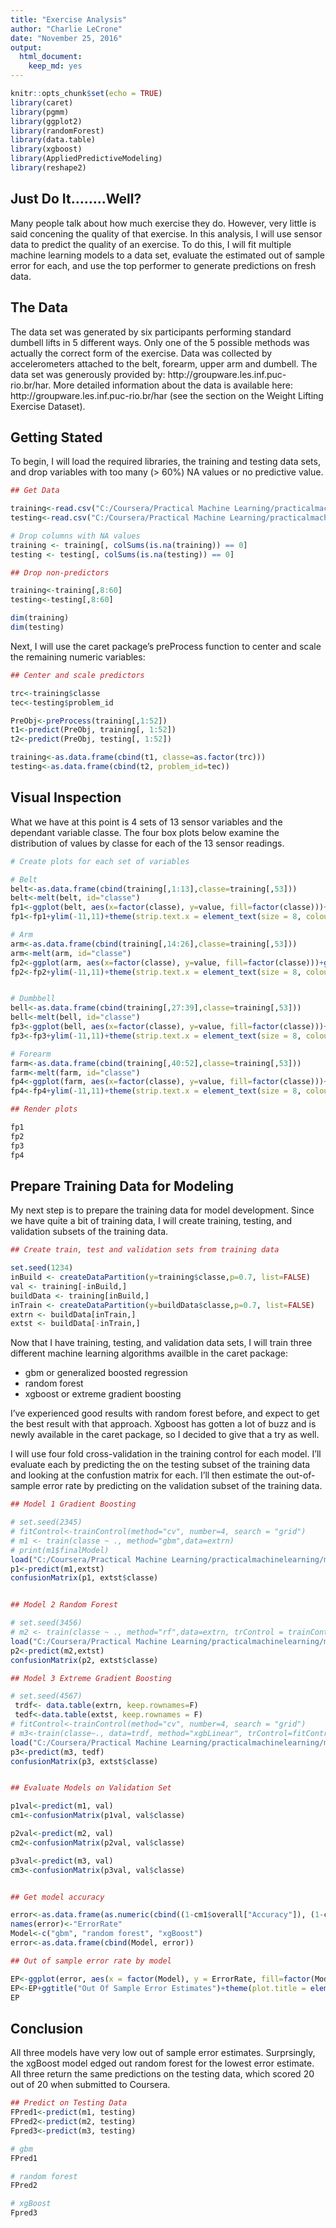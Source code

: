```yaml
---
title: "Exercise Analysis"
author: "Charlie LeCrone"
date: "November 25, 2016"
output: 
  html_document: 
    keep_md: yes
---
```


```r
knitr::opts_chunk$set(echo = TRUE)
library(caret)
library(pgmm)
library(ggplot2)
library(randomForest)
library(data.table)
library(xgboost)
library(AppliedPredictiveModeling)
library(reshape2)
```

## Just Do It........Well?

Many people talk about how much exercise they do.  However, very little is said concening the quality of that exercise.  In this analysis, I will use sensor data to predict the quality of an exercise.  To do this, I will fit multiple machine learning models to a data set, evaluate the estimated out of sample error for each, and use the top performer to generate predictions on fresh data.


## The Data

The data set was generated by six participants performing standard dumbell lifts in 5 different ways.  Only one of the 5 possible methods was actually the correct form of the exercise.  Data was collected by accelerometers attached to the belt, forearm, upper arm and dumbell.  The data set was generously provided by: http://groupware.les.inf.puc-rio.br/har.  More detailed information about the data is available here:  http://groupware.les.inf.puc-rio.br/har (see the section on the Weight Lifting Exercise Dataset).


## Getting Stated

To begin, I will load the required libraries, the training and testing data sets, and drop variables with too many (> 60%) NA values or no predictive value.

``` r
## Get Data

training<-read.csv("C:/Coursera/Practical Machine Learning/practicalmachinelearning/pml-training.csv", na.strings=c("NA", "", "#DIV/0!"))
testing<-read.csv("C:/Coursera/Practical Machine Learning/practicalmachinelearning/pml-testing.csv", na.strings=c("NA", "", "#DIV/0!"))                   

# Drop columns with NA values
training <- training[, colSums(is.na(training)) == 0]
testing <- testing[, colSums(is.na(testing)) == 0]

## Drop non-predictors

training<-training[,8:60]
testing<-testing[,8:60]

dim(training)
dim(testing)
```

Next, I will use the caret package's preProcess function to center and scale the remaining numeric variables:

```r
## Center and scale predictors

trc<-training$classe
tec<-testing$problem_id

PreObj<-preProcess(training[,1:52])
t1<-predict(PreObj, training[, 1:52])
t2<-predict(PreObj, testing[, 1:52])

training<-as.data.frame(cbind(t1, classe=as.factor(trc)))
testing<-as.data.frame(cbind(t2, problem_id=tec))
```


## Visual Inspection
What we have at this point is 4 sets of 13 sensor variables and the dependant variable classe.  The four box plots below examine the distribution of values by classe for each of the 13 sensor readings.

``` r
# Create plots for each set of variables

# Belt
belt<-as.data.frame(cbind(training[,1:13],classe=training[,53]))
belt<-melt(belt, id="classe")
fp1<-ggplot(belt, aes(x=factor(classe), y=value, fill=factor(classe)))+geom_boxplot()+facet_grid(.~variable)+ggtitle("Value by Variable and Classe : Belt")
fp1<-fp1+ylim(-11,11)+theme(strip.text.x = element_text(size = 8, colour = "blue", angle = 90))

# Arm
arm<-as.data.frame(cbind(training[,14:26],classe=training[,53]))
arm<-melt(arm, id="classe")
fp2<-ggplot(arm, aes(x=factor(classe), y=value, fill=factor(classe)))+geom_boxplot()+facet_grid(.~variable)+ggtitle("Value by Variable and Classe : Arm")
fp2<-fp2+ylim(-11,11)+theme(strip.text.x = element_text(size = 8, colour = "blue", angle = 90))


# Dumbbell
bell<-as.data.frame(cbind(training[,27:39],classe=training[,53]))
bell<-melt(bell, id="classe")
fp3<-ggplot(bell, aes(x=factor(classe), y=value, fill=factor(classe)))+geom_boxplot()+facet_grid(.~variable)+ggtitle("Value by Variable and Classe : Dumbbell")
fp3<-fp3+ylim(-11,11)+theme(strip.text.x = element_text(size = 8, colour = "blue", angle = 90))

# Forearm
farm<-as.data.frame(cbind(training[,40:52],classe=training[,53]))  
farm<-melt(farm, id="classe")
fp4<-ggplot(farm, aes(x=factor(classe), y=value, fill=factor(classe)))+geom_boxplot()+facet_grid(.~variable)+ggtitle("Value by Variable and Classe : Forearm")
fp4<-fp4+ylim(-11,11)+theme(strip.text.x = element_text(size = 8, colour = "blue", angle = 90))
```

```r

## Render plots

fp1
fp2
fp3
fp4
```

## Prepare Training Data for Modeling

My next step is to prepare the training data for model development.  Since we have quite a bit of training data, I will create training, testing, and validation subsets of the training data.

```r

## Create train, test and validation sets from training data

set.seed(1234)
inBuild <- createDataPartition(y=training$classe,p=0.7, list=FALSE)
val <- training[-inBuild,]
buildData <- training[inBuild,]
inTrain <- createDataPartition(y=buildData$classe,p=0.7, list=FALSE)
extrn <- buildData[inTrain,]
extst <- buildData[-inTrain,]
```

Now that I have training, testing, and validation data sets, I will train three different machine learning algorithms availble in the caret package:

 - gbm or generalized boosted regression 
 - random forest 
 - xgboost or extreme gradient boosting
 
I've experienced good results with random forest before, and expect to get the best result with that approach.  Xgboost has gotten a lot of buzz and is newly available in the caret package, so I decided to give that a try as well.

I will use four fold cross-validation in the training control for each model. I'll evaluate each by predicting the on the testing subset of the training data and looking at the confustion matrix for each.  I'll then estimate the out-of-sample error rate by predicting on the validation subset of the training data.

```r
## Model 1 Gradient Boosting

# set.seed(2345)
# fitControl<-trainControl(method="cv", number=4, search = "grid")
# m1 <- train(classe ~ ., method="gbm",data=extrn)
# print(m1$finalModel)
load("C:/Coursera/Practical Machine Learning/practicalmachinelearning/m1.RData")
p1<-predict(m1,extst)
confusionMatrix(p1, extst$classe)


## Model 2 Random Forest

# set.seed(3456)
# m2 <- train(classe ~ ., method="rf",data=extrn, trControl = trainControl(method="cv"),number=4)
load("C:/Coursera/Practical Machine Learning/practicalmachinelearning/m2.RData")
p2<-predict(m2,extst)
confusionMatrix(p2, extst$classe)

## Model 3 Extreme Gradient Boosting

# set.seed(4567)
 trdf<- data.table(extrn, keep.rownames=F)
 tedf<-data.table(extst, keep.rownames = F)
# fitControl<-trainControl(method="cv", number=4, search = "grid")
# m3<-train(classe~., data=trdf, method="xgbLinear", trControl=fitControl)
load("C:/Coursera/Practical Machine Learning/practicalmachinelearning/m3.RData")
p3<-predict(m3, tedf)
confusionMatrix(p3, extst$classe)


## Evaluate Models on Validation Set

p1val<-predict(m1, val)
cm1<-confusionMatrix(p1val, val$classe)

p2val<-predict(m2, val)
cm2<-confusionMatrix(p2val, val$classe)

p3val<-predict(m3, val)
cm3<-confusionMatrix(p3val, val$classe)


## Get model accuracy

error<-as.data.frame(as.numeric(cbind((1-cm1$overall["Accuracy"]), (1-cm2$overall["Accuracy"]), (1-cm3$overall["Accuracy"]))))
names(error)<-"ErrorRate"
Model<-c("gbm", "random forest", "xgBoost")
error<-as.data.frame(cbind(Model, error))

## Out of sample error rate by model

EP<-ggplot(error, aes(x = factor(Model), y = ErrorRate, fill=factor(Model))) + geom_bar(stat = "identity") + geom_text(label=round(error$ErrorRate, 3))+xlab("")+ theme(legend.position="none")
EP<-EP+ggtitle("Out Of Sample Error Estimates")+theme(plot.title = element_text(hjust = 0.5))
EP

```

## Conclusion

All three models have very low out of sample error estimates.  Surprsingly, the xgBoost model edged out random forest for the lowest error estimate.  All three return the same predictions on the testing data, which scored 20 out of 20 when submitted to Coursera.

```r
## Predict on Testing Data
FPred1<-predict(m1, testing)
FPred2<-predict(m2, testing)
Fpred3<-predict(m3, testing)

# gbm 
FPred1

# random forest
FPred2

# xgBoost
Fpred3

```



